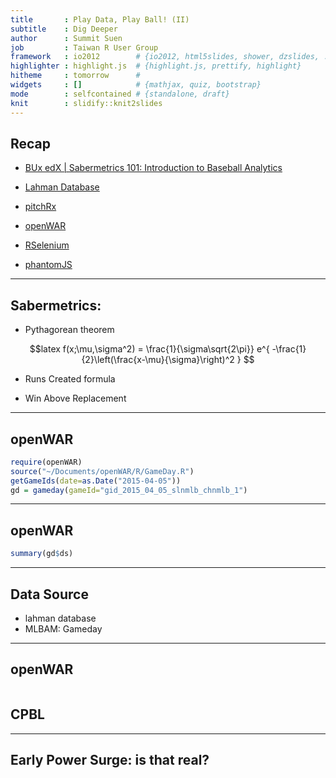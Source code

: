 ```yaml
---
title       : Play Data, Play Ball! (II)
subtitle    : Dig Deeper
author      : Summit Suen
job         : Taiwan R User Group
framework   : io2012        # {io2012, html5slides, shower, dzslides, ...}
highlighter : highlight.js  # {highlight.js, prettify, highlight}
hitheme     : tomorrow      # 
widgets     : []            # {mathjax, quiz, bootstrap}
mode        : selfcontained # {standalone, draft}
knit        : slidify::knit2slides
---
```


## Recap

- [BUx edX | Sabermetrics 101: Introduction to Baseball Analytics](https://www.edx.org/course/sabermetrics-101-introduction-baseball-bux-sabr101x-0)

- [Lahman Database](http://lahman.r-forge.r-project.org/)
- [pitchRx](http://cpsievert.github.io/pitchRx/#2D_animation)
- [openWAR](https://baseballwithr.wordpress.com/2014/03/17/introduction-to-openwar/)

- [RSelenium](http://ropensci.github.io/RSelenium/)
- [phantomJS](http://phantomjs.org/)

---

## Sabermetrics: 

- Pythagorean theorem

$$latex
f(x;\mu,\sigma^2) = \frac{1}{\sigma\sqrt{2\pi}} 
e^{ -\frac{1}{2}\left(\frac{x-\mu}{\sigma}\right)^2 }
$$

- Runs Created formula

- Win Above Replacement

---

## openWAR

```r
require(openWAR)
source("~/Documents/openWAR/R/GameDay.R")
getGameIds(date=as.Date("2015-04-05"))
gd = gameday(gameId="gid_2015_04_05_slnmlb_chnmlb_1")
```

---

## openWAR

```r
summary(gd$ds)
```

---

## Data Source

- lahman database
- MLBAM: Gameday

---

## openWAR

```r

```

## CPBL

---

## Early Power Surge: is that real?

